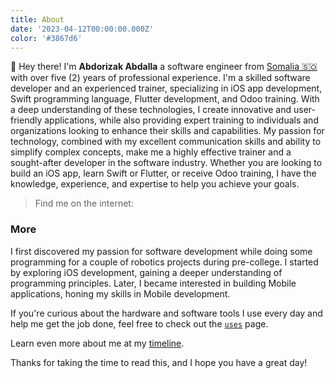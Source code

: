 ```yaml
---
title: About
date: '2023-04-12T00:00:00.000Z'
color: '#3867d6'
---
```


👋 Hey there! I'm **Abdorizak Abdalla** a software engineer from [Somalia 🇸🇴](https://www.google.com/maps/place/Somalia) with over five (2) years of professional experience.
I&apos;m a skilled software developer and an experienced trainer, specializing in iOS app development, Swift programming language, Flutter development, and Odoo training. With a deep understanding of these technologies, I create innovative and user-friendly applications, while also providing expert training to individuals and organizations looking to enhance their skills and capabilities. My passion for technology, combined with my excellent communication skills and ability to simplify complex concepts, make me a highly effective trainer and a sought-after developer in the software industry. Whether you are looking to build an iOS app, learn Swift or Flutter, or receive Odoo training, I have the knowledge, experience, and expertise to help you achieve your goals.

> <div className={'flex flex-wrap items-center gap-16'}>
>   <span>Find me on the internet:</span>
>   <SocialLinks />
> </div>

<h3>More</h3>

I first discovered my passion for software development while doing some programming for a couple of robotics projects during pre-college. I started by exploring iOS development, gaining a deeper understanding of programming principles. Later, I became interested in building Mobile applications, honing my skills in Mobile development.

If you're curious about the hardware and software tools I use every day and help me get the job done, feel free to check out the [`uses`](/uses) page.

Learn even more about me at my [timeline](https://twitter.com/abodrizak3).

Thanks for taking the time to read this, and I hope you have a great day!
